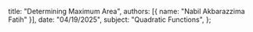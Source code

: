   title: "Determining Maximum Area",
  authors: [{ name: "Nabil Akbarazzima Fatih" }],
  date: "04/19/2025",
  subject: "Quadratic Functions",
};
